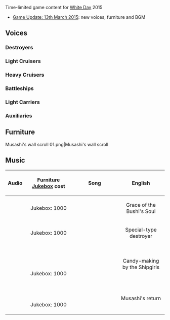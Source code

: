 Time-limited game content for [[wikipedia:White Day|White Day]] 2015
*[[Thread:202809|Game Update: 13th March 2015]]: new voices, furniture and BGM

==Voices==
{{SeasonalTOC|Mutsuki|Kisaragi|Shiratsuyu|Shigure|Murasame|Yuudachi|Hatsukaze|Maikaze|Yuubari|Ooyodo|Myoukou|Nachi|Ashigara|Haguro|Maya|Choukai|Suzuya|Kumano|Kongou|Hiei|Haruna|Kirishima|Shouhou|Akashi}}
===Destroyers===
{{SeasonalQuotes|
{{SeasonalQuote
|Mutsuki
|ja = ええっと、如月ちゃんと提督にクッキー焼いたけど... 食べるくれるかにゃ～
|en = Umm, I made some cookies for Kisaragi & the Admiral.... Would you like to try some?~
}}
{{SeasonalQuote
|Kisaragi
|ja = うう、睦月ちゃんこのクッキーを如月に... ありがとう... 大切に食べるわね... ふふふふ
|en = Huh, Mutsuki, you're giving these cookies to me?... Thank you.... I'll eat them with appreciation. Fufufufu.
}}
{{SeasonalQuote
|Shiratsuyu
|ja = 提督！はい！一番いいバレンタインのお返し頂戴！えっ！？ないのぉ～！？
|en = Admiral! Here! Give me the best return gift for Valentine's! Eh!? There isn't any~!?
}}
{{SeasonalQuote
|Shigure
|ja = 提督、これは..僕に?　ありがとう
|en = Admiral, is....this....for me? Thank you!
}}
{{SeasonalQuote
|Murasame
|ja = うーん...バレンタインのお返し？いい感じ、いい感じ、村雨 ちよっと期待ちゃうなぁ
|en = Hmm.... A return gift for Valentine's? It's going great. Murasame has been expecting this.
}}
{{SeasonalQuote
|Yuudachi
|ja = 提督さん、この包みは？いい匂い、クッキーっぽい！もしかして、手作りっぽい？
|en = What is this package, Admiral? Smells nice~ It's cookies-poi! Perhaps these are handmade-poi?
}}
{{SeasonalQuote
|Hatsukaze
|ja = なあに？これを私に？。。。でも提督はこれを何人あげているのかしら？ん、いいけど。
|en = What? Is this for me?... But aren't you going to give this to someone else?... Um, I'll accept it anyways.
}}
{{SeasonalQuote
|Maikaze
|ja = あ、これ、舞風にくれるの？提督、ありがと！嬉しいな～、踊ろう、踊ろうよ！
|en = Ah, you are giving this to Maikaze? Thank you Admiral! I'm very happy~ Come on, let's dance!
}}
}}
===Light Cruisers===
{{SeasonalQuotes|
{{SeasonalQuote
|Yuubari
|ja = っえ、提督、これを私に？　ありがとう！　早速、開けて食べてしまってもいいかしら？
|en = Ah, Admiral, is this for me? Thanks! Should I eat this all once when I unwrap it?
}}
}}
===Heavy Cruisers===
{{SeasonalQuotes|
{{SeasonalQuote
|Myoukou
|ja = ええっ、提督.このクッキーを私に？　ありがとうございます！　いただきます！　うふふ、嬉しい！
|en = Eh, Admiral. These cookies are for me? Thank you very much! Let me dig in! Uhuhu, I'm happy!
}}
{{SeasonalQuote
|Nachi
|ja = 貴様、何だこれは？　お返し、なの？　っまあ,いい... これを肴にいっぱいあるか.　ぱくぱくもぐもぐ.. 甘いな..
|en = You, what's this? A return gift, right? Well.... This is already enough for the garnishes. *Munch* *Munch* *Chew* *Chew* Sweet....
|note = Mogumogu is an onomatopoeia for chewing.
}}
{{SeasonalQuote
|Ashigara
|ja = ええっ？この手は何かって？チョコのお返しは未だかなって... ああ、え？　そうなの？
|en = Ehh? What are these hands for? The return gift for the chocolate has yet.... Aahh.... Eh? Is that so?
}}
{{SeasonalQuote
|Haguro
|ja = ん？　この可愛らしいクッキーを、私に！？　司令官さん…本当に、ありがとうございます！　ぐすっ、うぅ…
|en = What? These lovely cookies - for me!? Commander.... Really, thank you! *Cries*
}}
{{SeasonalQuote
|Maya
|ja = おう。チョコのお返しかい？サンキュ、提督。甘い物にがてだけど、くってみかな？
|en = Oh. The return gift for the chocolate? Thank you, Admiral. Although I can't stand sweets, maybe I'll try to eat this?
}}
{{SeasonalQuote
|Choukai
|ja = これは…チョコレートのお返しに…あ、ありがとございます…嬉しいです。
|en = This.... A return gift for the chocolate.... T-thank you very much, I'm so happy.
}}
{{SeasonalQuote
|Suzuya
|ja = わぁ！なにこの包み？鈴谷にくれるの？ハー、提督 サンキュー！なんだろう、なんだろう…ひーひーひーひ…
|en = Woah! What's this package? You gonna give it to me? Ah hah, thank you, Admiral! What did I get, what did I get? Heehee....
}}
{{SeasonalQuote
|Kumano
|ja = 何ですの？提督。この包みは。いい匂いが致しますは！ええっ？これをわたくしに？
|en = What's this package, Admiral? What a pleasant smell! Eh? Is this for me?
}}
}}
===Battleships===
{{SeasonalQuotes|
{{SeasonalQuote
|Kongou
|ja = ヘーエイ、提督.わたしへのホワイトデーのビッグなお返しは、なんですか？
|en = Hey, Admiral. What's your big White Day return gift for me?
}}
{{SeasonalQuote
|Hiei
|ja = 司令、お姉さま見ませんでした？…せっかくクッキー焼いたのに…あの、味見します？
|en = Commander, have you seen Onee-sama? ....I even went through the trouble of baking these cookies.... Um, would you like to try some?
}}
{{SeasonalQuote
|Haruna
|ja = え？チョコレートのお返しなんて...そんな...榛名には..勿体無いです.........嬉しいです
|en = Eh? A return gift for the chocolate.... That's.... Haruna should not deserve this.... ....I'm really happy.
}}
{{SeasonalQuote
|Kirishima
|ja = そうですね..チョコレートのお返しは、特に気にしないで下さい.ええ、特には..
|en = You know.... You don't have to worry about getting chocolate just for me.... Yes, don't worry....
}}
}}
===Light Carriers===
{{SeasonalQuotes|
{{SeasonalQuote
|Shouhou
|ja = 提督？この包はなんでしょうか？いい匂い・・・え？これを私に？ありがとうございます！
|en = What's with the package, Admiral? There's a pleasant smell~ Eh, is this for me? Thank you so much!
}}
}}
===Auxiliaries===
{{SeasonalQuotes|
{{SeasonalQuote
|Akashi
|ja = 提督？チョコのお返しはー？そろそろ？大淀と楽しみに待ってるね！ねー！
|en = Admiral, are there any return gifts? It's almost done? Ooyodo & I were looking forward to this y'know! Right?!
|note = Right is directed to [[Ooyodo]], who is probably disinterested in White Day.
}}
}}

==Furniture==
<gallery spacing="small" bordercolor="transparent" captionalign="center" hideaddbutton="true">
Musashi's wall scroll 01.png|Musashi's wall scroll
</gallery>

==Music==
{| class="wikitable typography-xl-optout" style="width:100%;"
!Audio
!style="width:33%;"|Furniture<br>[[Jukebox]] cost
!style="width:33%;"|Song
!style="width:33%;"|English
|-
|align="center"|{{Audio|file=Sound_b_bgm_19.ogg}}
|align="center"|Jukebox: 1000
|align="center"|{{SpanJa|「士魂の護り」}}
|align="center"|Grace of the Bushi's Soul
|-
|align="center"|{{Audio|file=Sound_b_bgm_30.ogg}}
|align="center"|Jukebox: 1000
|align="center"|{{SpanJa|「特型駆逐艦」}}
|align="center"|Special-type destroyer
|-
|align="center"|{{Audio|file=111c.ogg}}
|align="center"|{{SpanJa|「チョコケーキと紅茶セット」}}<br>{{SpanJa|「チョコレートキッチン」}}<br>{{SpanJa|「お菓子作りの壁紙」}}<br>Jukebox: 1000
|align="center"|{{SpanJa|「艦娘のお菓子作り」}}
|align="center"|Candy-making by the Shipgirls
|-
|align="center"|{{Audio|file=106q.ogg}}
|align="center"|{{SpanJa|「「武蔵」模型と桐箪笥」}}<br>{{SpanJa|「武蔵の掛け軸」}}<br>Jukebox: 1000
|align="center"|{{SpanJa|「武蔵の帰投」}}
|align="center"|Musashi's return
|}